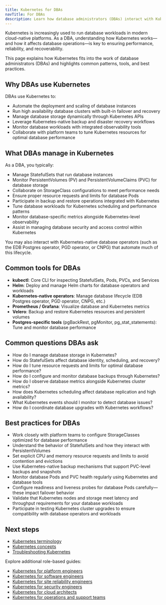 ```yaml
---
title: Kubernetes for DBAs
navTitle: For DBAs
description: Learn how database administrators (DBAs) interact with Kubernetes to run, manage, and monitor database services.
---
```


Kubernetes is increasingly used to run database workloads in modern cloud-native platforms. As a DBA, understanding how Kubernetes works—and how it affects database operations—is key to ensuring performance, reliability, and recoverability.

This page explains how Kubernetes fits into the work of database administrators (DBAs) and highlights common patterns, tools, and best practices.

## Why DBAs use Kubernetes

DBAs use Kubernetes to:

- Automate the deployment and scaling of database instances
- Run high availability database clusters with built-in failover and recovery
- Manage database storage dynamically through Kubernetes APIs
- Leverage Kubernetes-native backup and disaster recovery workflows
- Monitor database workloads with integrated observability tools
- Collaborate with platform teams to tune Kubernetes resources for optimal database performance

## What DBAs manage in Kubernetes

As a DBA, you typically:

- Manage StatefulSets that run database instances
- Monitor PersistentVolumes (PV) and PersistentVolumeClaims (PVC) for database storage
- Collaborate on StorageClass configurations to meet performance needs
- Ensure proper resource requests and limits for database Pods
- Participate in backup and restore operations integrated with Kubernetes
- Tune database workloads for Kubernetes scheduling and performance patterns
- Monitor database-specific metrics alongside Kubernetes-level observability
- Assist in managing database security and access control within Kubernetes

You may also interact with Kubernetes-native database operators (such as the EDB Postgres operator, PGD operator, or CNPG) that automate much of this lifecycle.

## Common tools for DBAs

- **kubectl**: Core CLI for inspecting StatefulSets, Pods, PVCs, and Services
- **Helm**: Deploy and manage Helm charts for database operators and workloads
- **Kubernetes-native operators**: Manage database lifecycle (EDB Postgres operator, PGD operator, CNPG, etc.)
- **Prometheus / Grafana**: Visualize database and Kubernetes metrics
- **Velero**: Backup and restore Kubernetes resources and persistent volumes
- **Postgres-specific tools** (pgBackRest, pgMonitor, pg_stat_statements): Tune and monitor database performance

## Common questions DBAs ask

- How do I manage database storage in Kubernetes?
- How do StatefulSets affect database identity, scheduling, and recovery?
- How do I tune resource requests and limits for optimal database performance?
- How do I configure and monitor database backups through Kubernetes?
- How do I observe database metrics alongside Kubernetes cluster metrics?
- How does Kubernetes scheduling affect database replication and high availability?
- What Kubernetes events should I monitor to detect database issues?
- How do I coordinate database upgrades with Kubernetes workflows?

## Best practices for DBAs

- Work closely with platform teams to configure StorageClasses optimized for database performance
- Understand the behavior of StatefulSets and how they interact with PersistentVolumes
- Set explicit CPU and memory resource requests and limits to avoid contention and evictions
- Use Kubernetes-native backup mechanisms that support PVC-level backups and snapshots
- Monitor database Pods and PVC health regularly using Kubernetes and database tools
- Configure readiness and liveness probes for database Pods carefully—these impact failover behavior
- Validate that Kubernetes nodes and storage meet latency and throughput requirements for your database workloads
- Participate in testing Kubernetes cluster upgrades to ensure compatibility with database operators and workloads

## Next steps

- [Kubernetes terminology](./terminology)
- [Kubernetes concepts](./kubernetes-concepts)
- [Troubleshooting Kubernetes](./how-to/troubleshooting-on-kubernetes)

Explore additional role-based guides:

- [Kubernetes for platform engineers](./platform-engineers)
- [Kubernetes for software engineers](./software-engineers)
- [Kubernetes for site reliability engineers](./sres)
- [Kubernetes for security engineers](./security-engineers)
- [Kubernetes for cloud architects](./cloud-architects)
- [Kubernetes for operations and support teams](./operations-support)

